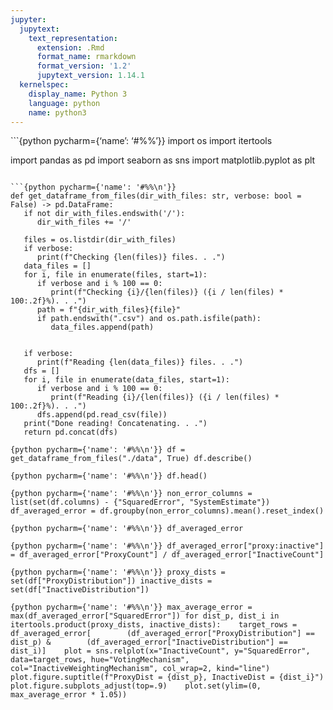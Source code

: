 ```yaml
---
jupyter:
  jupytext:
    text_representation:
      extension: .Rmd
      format_name: rmarkdown
      format_version: '1.2'
      jupytext_version: 1.14.1
  kernelspec:
    display_name: Python 3
    language: python
    name: python3
---
```


```{python pycharm={'name': '#%%\n'}}
import os
import itertools

import pandas as pd
import seaborn as sns
import matplotlib.pyplot as plt
```

```{python pycharm={'name': '#%%\n'}}
def get_dataframe_from_files(dir_with_files: str, verbose: bool = False) -> pd.DataFrame:
   if not dir_with_files.endswith('/'):
      dir_with_files += '/'

   files = os.listdir(dir_with_files)
   if verbose:
      print(f"Checking {len(files)} files. . .")
   data_files = []
   for i, file in enumerate(files, start=1):
      if verbose and i % 100 == 0:
         print(f"Checking {i}/{len(files)} ({i / len(files) * 100:.2f}%). . .")
      path = f"{dir_with_files}{file}"
      if path.endswith(".csv") and os.path.isfile(path):
         data_files.append(path)


   if verbose:
      print(f"Reading {len(data_files)} files. . .")
   dfs = []
   for i, file in enumerate(data_files, start=1):
      if verbose and i % 100 == 0:
         print(f"Reading {i}/{len(files)} ({i / len(files) * 100:.2f}%). . .")
      dfs.append(pd.read_csv(file))
   print("Done reading! Concatenating. . .")
   return pd.concat(dfs)
```

```{python pycharm={'name': '#%%\n'}}
df = get_dataframe_from_files("./data", True)
df.describe()
```

```{python pycharm={'name': '#%%\n'}}
df.head()
```

```{python pycharm={'name': '#%%\n'}}
non_error_columns = list(set(df.columns) - {"SquaredError", "SystemEstimate"})
df_averaged_error = df.groupby(non_error_columns).mean().reset_index()
```

```{python pycharm={'name': '#%%\n'}}
df_averaged_error
```

<!-- #region pycharm={"name": "#%% md\n"} -->

<!-- #endregion -->

```{python pycharm={'name': '#%%\n'}}
df_averaged_error["proxy:inactive"] = df_averaged_error["ProxyCount"] / df_averaged_error["InactiveCount"]
```

```{python pycharm={'name': '#%%\n'}}
proxy_dists = set(df["ProxyDistribution"])
inactive_dists = set(df["InactiveDistribution"])
```

```{python pycharm={'name': '#%%\n'}}
max_average_error = max(df_averaged_error["SquaredError"])
for dist_p, dist_i in itertools.product(proxy_dists, inactive_dists):
   target_rows = df_averaged_error[
       (df_averaged_error["ProxyDistribution"] == dist_p) &
       (df_averaged_error["InactiveDistribution"] == dist_i)]
   plot = sns.relplot(x="InactiveCount", y="SquaredError",
                      data=target_rows, hue="VotingMechanism",
                      col="InactiveWeightingMechanism", col_wrap=2, kind="line")
   plot.figure.suptitle(f"ProxyDist = {dist_p}, InactiveDist = {dist_i}")
   plot.figure.subplots_adjust(top=.9)
   plot.set(ylim=(0, max_average_error * 1.05))
```
